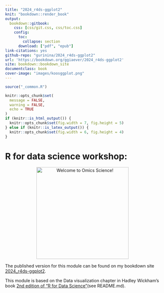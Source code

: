 ```yaml
---
title: "2024_r4ds-ggplot2" 
knit: "bookdown::render_book"
output:
  bookdown::gitbook:
    css: [css/git.css, css/toc.css]
    config:
      toc:
        collapse: section
      download: ["pdf", "epub"]
link-citations: yes 
github-repo: "gurinina/2024_r4ds-ggplot2" 
url: 'https://bookdown.org/ggiaever/2024_r4ds-ggplot2'
site: bookdown::bookdown_site 
documentclass: book
cover-image: "images/koosggplot.png"
---
```

```r
source("_common.R")
```

```r
knitr::opts_chunk$set(
  message = FALSE,   
  warning = FALSE,   
  echo = TRUE
)
if (knitr::is_html_output()) {
  knitr::opts_chunk$set(fig.width = 7, fig.height = 5)
} else if (knitr::is_latex_output()) {
  knitr::opts_chunk$set(fig.width = 6, fig.height = 4)
}
```

# R for data science workshop:  {-}

<p align="center">
  <img src="images/koosggplot.png" alt="Welcome to Omics Science!" width="300" />
</p>

The published version for this module can be found on my bookdown site [2024_r4ds-ggplot2](https://bookdown.org/ggiaever/r4ds-ggplot2/).

This module is based on the Data visualization chapter in Hadley Wickham's book [2nd edition of "R for Data Science"](https://r4ds.hadley.nz/)(see README.md).


